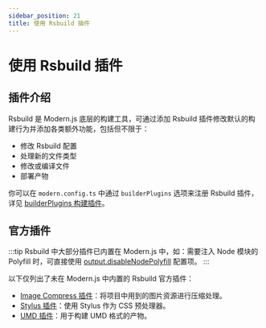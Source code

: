 ```yaml
---
sidebar_position: 21
title: 使用 Rsbuild 插件
---
```


# 使用 Rsbuild 插件

## 插件介绍

Rsbuild 是 Modern.js 底层的构建工具，可通过添加 Rsbuild 插件修改默认的构建行为并添加各类额外功能，包括但不限于：

- 修改 Rsbuild 配置
- 处理新的文件类型
- 修改或编译文件
- 部署产物

你可以在 `modern.config.ts` 中通过 `builderPlugins` 选项来注册 Rsbuild 插件，详见 [builderPlugins 构建插件](/configure/app/builder-plugins.html)。

## 官方插件

:::tip
Rsbuild 中大部分插件已内置在 Modern.js 中，如：需要注入 Node 模块的 Polyfill 时，可直接使用 [output.disableNodePolyfill](/configure/app/output/disable-node-polyfill.html) 配置项。
:::

以下仅列出了未在 Modern.js 中内置的 Rsbuild 官方插件：

- [Image Compress 插件](https://rsbuild.dev/zh/plugins/list/plugin-image-compress)：将项目中用到的图片资源进行压缩处理。
- [Stylus 插件](https://rsbuild.dev/zh/plugins/list/plugin-stylus)：使用 Stylus 作为 CSS 预处理器。
- [UMD 插件](https://rsbuild.dev/zh/plugins/list/plugin-umd)：用于构建 UMD 格式的产物。
